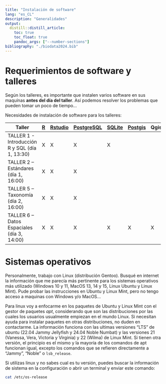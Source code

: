 ```yaml
---
title: "Instalación de software"
lang: "es_CL"
description: "Generalidades"
output:
  distill::distill_article:
    toc: true
    toc_float: true
    pandoc_args: ["--number-sections"]
bibliography: "./biodata2024.bib"
---
```



# Requerimientos de software y talleres
Según los talleres, es importante que instalen varios software en sus maquínas **antes del día del taller**.
Así podemos resolver los problemas que pueden tomar un poco de tiempo...

Necesidades de instalación de software para los talleres:

| Taller | [R](./inst_R.html) | [Rstudio](./inst_R.html) | [PostgreSQL](./inst_SQL.html) | [SQLite](./inst_SQL.html) | [Postgis](./inst_.html) | Qgis |
|--------|---|---------|------------|--------|---------|------|
| TALLER 1 - Introducción R y SQL (día 1, 13:30) | X | X | X | X |  |  |
| TALLER 2 – Estándares (día 1, 16:00) | X | X | X |  |  |  |
| TALLER 5 –  Taxonomía (día 2, 16:00) | X | X | X |  |  |  |
| TALLER 6 –  Datos Espaciales (día 3, 14:00) | X | X | X | X | X | X |

# Sistemas operativos 

Personalmente, trabajo con Linux (distribución Gentoo).
Busqué en internet la información que me parecía más pertinente para los sistemas operativos más utilizado (Windows 10 y 11, MacOS 13, 14 y 15, Linux Ubuntu y Linux Mint).
Pude probar las instrucciones en Ubuntu y Linux Mint, pero no tengo acceso a maquinas con Windows y/o MacOS...

Para linux voy a enfocarme en los paquetes de Ubuntu y Linux Mint con el gestor de paquetes *apt*, considerando que son las distribuciones por las cuales los usuarios usualmente empiezan en el mundo Linux. 
Si necesitan ayuda para instalar paquetes en otras distribuciones, no duden en contactarme. 
La información funciona con las ultimas versiones "LTS" de ubuntu (22.04 Jammy Jellyfish y 24.04 Noble Numbat) y las versiones 21 (Vanessa, Vera, Victoria y Virginia) y 22 (Wilma) de Linux Mint.
Si tienen otra versión, el principio es el mismo y la mayoría de los comandos de apt funcionan igual, excepto los comandos que se refieren directamente a "Jammy", "Noble" o `lsb_release`.


Si utilizas linux y no sabes cual es tu versión, puedes buscar la información de sistema en la configuración o abrir un terminal y enviar este comando:

```bash
cat /etc/os-release
```

